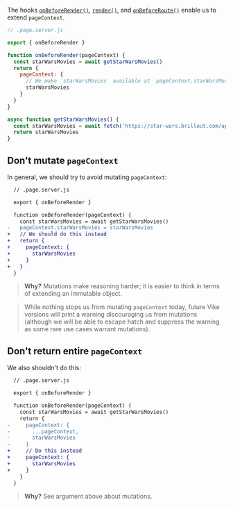 The hooks [`onBeforeRender()`](/onBeforeRender), [`render()`](/render-hook), and [`onBeforeRoute()`](/onBeforeRoute) enable us to extend `pageContext`.

```js
// .page.server.js

export { onBeforeRender }

function onBeforeRender(pageContext) {
  const starWarsMovies = await getStarWarsMovies()
  return {
    pageContext: {
      // We make `starWarsMovies` available at `pageContext.starWarsMovies`
      starWarsMovies
    }
  }
}

async function getStarWarsMovies() {
  const starWarsMovies = await fetch('https://star-wars.brillout.com/api/films.json')
  return starWarsMovies
}
```

## Don't mutate `pageContext`

In general, we should try to avoid mutating `pageContext`:

```diff
  // .page.server.js

  export { onBeforeRender }

  function onBeforeRender(pageContext) {
    const starWarsMovies = await getStarWarsMovies()
-   pageContext.starWarsMovies = starWarsMovies
+   // We should do this instead
+   return {
+     pageContext: {
+       starWarsMovies
+     }
+   }
  }
```

> **Why?** Mutations make reasoning harder; it is easier to think in terms of extending an immutable object.

> While nothing stops us from mutating `pageContext` today, future Vike versions will print a warning discouraging us from mutations (although we will be able to escape hatch and suppress the warning as some rare use cases warrant mutations).

## Don't return entire `pageContext`

We also shouldn't do this:

```diff
  // .page.server.js

  export { onBeforeRender }

  function onBeforeRender(pageContext) {
    const starWarsMovies = await getStarWarsMovies()
    return {
-     pageContext: {
-       ...pageContext,
-       starWarsMovies
-     }
+     // Do this instead
+     pageContext: {
+       starWarsMovies
+     }
    }
  }
```

> **Why?** See argument above about mutations.
